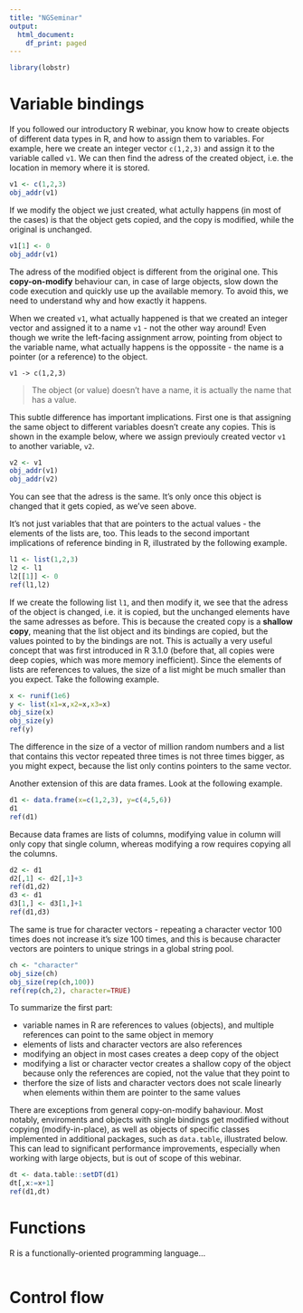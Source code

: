 ```yaml
---
title: "NGSeminar"
output:
  html_document:
    df_print: paged
---
```


```r
library(lobstr)
```

# Variable bindings

If you followed our introductory R webinar, you know how to create objects of different data types in R, and how to assign them to variables. 
For example, here we create an integer vector `c(1,2,3)` and assign it to the variable called `v1`. We can then find the adress of the created object, i.e. the location in memory where it is stored.

```r
v1 <- c(1,2,3)
obj_addr(v1)
```

If we modify the object we just created, what actully happens (in most of the cases) is that the object gets copied, and the copy is modified, while the original is unchanged.

```r
v1[1] <- 0
obj_addr(v1)
```

The adress of the modified object is different from the original one. This **copy-on-modify** behaviour can, in case of large objects, slow down the code execution and quickly use up the available memory. To avoid this, we need to understand why and how exactly it happens.  

When we created `v1`, what actually happened is that we created an integer vector and assigned it to a name `v1` - not the other way around! Even though we write the left-facing assignment arrow, pointing from object to the variable name, what actually happens is the oppossite - the name is a pointer (or a reference) to the object.

```
v1 -> c(1,2,3)
```

> The object (or value) doesn't have a name, it is actually the name that has a value.

This subtle difference has important implications. First one is that assigning the same object to different variables doesn't create any copies. This is shown in the example below, where we assign previouly created vector `v1` to another variable, `v2`.

```r
v2 <- v1
obj_addr(v1)
obj_addr(v2)
```

You can see that the adress is the same. It's only once this object is changed that it gets copied, as we've seen above.  

It's not just variables that that are pointers to the actual values - the elements of the lists are, too. This leads to the second important implications of reference binding in R, illustrated by the following example.

```r
l1 <- list(1,2,3)
l2 <- l1
l2[[1]] <- 0
ref(l1,l2)
```

If  we create the following list `l1`, and then modify it, we see that the adress of the object is changed, i.e. it is copied, but the unchanged elements have the same adresses as before. This is because the created copy is a **shallow copy**, meaning that the list object and its bindings are copied, but the values pointed to by the bindings are not. 
This is actually a very useful concept that was first introduced in R 3.1.0 (before that, all copies were deep copies, which was more memory inefficient). Since the elements of lists are references to values, the size of a list might be much smaller than you expect. Take the following example.

```r
x <- runif(1e6)
y <- list(x1=x,x2=x,x3=x)
obj_size(x)
obj_size(y)
ref(y)
```

The difference in the size of a vector of million random numbers and a list that contains this vector repeated three times is not three times bigger, as you might expect, because the list only contins pointers to the same vector.  

Another extension of this are data frames. Look at the following example.

```r
d1 <- data.frame(x=c(1,2,3), y=c(4,5,6))
d1
ref(d1)
```

Because data frames are lists of columns, modifying value in column will only copy that single column, whereas modifying a row requires copying all the columns. 

```r
d2 <- d1
d2[,1] <- d2[,1]+3
ref(d1,d2)
d3 <- d1
d3[1,] <- d3[1,]+1
ref(d1,d3)
```

The same is true for character vectors - repeating a character vector 100 times does not increase it's size 100 times, and this is because character vectors are pointers to unique strings in a global string pool.

```r
ch <- "character"
obj_size(ch)
obj_size(rep(ch,100))
ref(rep(ch,2), character=TRUE)
```


To summarize the first part:  

* variable names in R are references to values (objects), and multiple references can point to the same object in memory
* elements of lists and character vectors are also references
* modifying an object in most cases creates a deep copy of the object
* modifying a list or character vector creates a shallow copy of the object because only the references are copied, not the value that they point to
* therfore the size of lists and character vectors does not scale linearly when elements within them are pointer to the same values

There are exceptions from general copy-on-modify bahaviour. Most notably, enviroments and objects with single bindings get modified without copying (modify-in-place), as well as objects of specific classes implemented in additional packages, such as `data.table`, illustrated below. This can lead to significant performance improvements, especially when working with large objects, but is out of scope of this webinar.

```r
dt <- data.table::setDT(d1)
dt[,x:=x+1]
ref(d1,dt)
```

# Functions

R is a functionally-oriented programming language...

```r

```


# Control flow